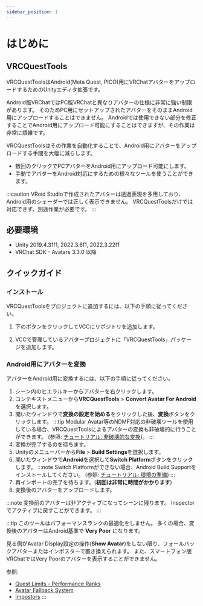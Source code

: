 ```yaml
---
sidebar_position: 1
---
```



# はじめに

## VRCQuestTools

VRCQuestToolsはAndroid(Meta Quest, PICO)用にVRChatアバターをアップロードするためのUnityエディタ拡張です。

Android版VRChatではPC版VRChatと異なりアバターの仕様に非常に強い制限があります。
そのためPC用にセットアップされたアバターをそのままAndroid用にアップロードすることはできません。
Androidでは使用できない部分を修正することでAndroid用にアップロード可能にすることはできますが、その作業は非常に煩雑です。

VRCQuestToolsはその作業を自動化することで、Android用にアバターをアップロードする手間を大幅に減らします。

- 数回のクリックでPCアバターをAndroid用にアップロード可能にします。
- 手動でアバターをAndroid対応にするための様々なツールを使うことができます。

:::caution
VRoid Studioで作成されたアバターは透過表現を多用しており、Android用のシェーダーでは正しく表示できません。
VRCQuestToolsだけでは対応できず、別途作業が必要です。
:::

## 必要環境

- Unity 2019.4.31f1, 2022.3.6f1, 2022.3.22f1
- VRChat SDK - Avatars 3.3.0 以降

## クイックガイド

### インストール

VRCQuestToolsをプロジェクトに追加するには、以下の手順に従ってください。

1. 下のボタンをクリックしてVCCにリポジトリを追加します。
    <AddToVccLink className="button button--primary button--lg" />

2. VCCで管理しているアバタープロジェクトに「VRCQuestTools」パッケージを追加します。

### Android用にアバターを変換

アバターをAndroid用に変換するには、以下の手順に従ってください。

1. シーン内のヒエラルキーからアバターを右クリックします。
2. コンテキストメニューから**VRCQuestTools** > **Convert Avatar For Android**を選択します。
3. 開いたウィンドウで**変換の設定を始める**をクリックした後、**変換**ボタンをクリックします。
    :::tip
    Modular Avatar等のNDMF対応の非破壊ツールを使用している場合、VRCQuestToolsによるアバターの変換も非破壊的に行うことができます。
    (参照: [チュートリアル: 非破壊的な変換](tutorial/non-destructive-workflow.md))。
    :::
4. 変換が完了するのを待ちます。
5. Unityのメニューバーから**File** > **Build Settings**を選択します。
6. 開いたウィンドウで**Android**を選択して**Switch Platform**ボタンをクリックします。
    :::note
    Switch Platformができない場合、Android Build Supportをインストールしてください。
    (参照: [チュートリアル: 環境の準備](tutorial/set-up-environment.mdx))
    :::
7. 再インポートの完了を待ちます。(**初回は非常に時間がかかります**)
8. 変換後のアバターをアップロードします。

:::note
変換前のアバターは非アクティブになってシーンに残ります。
Inspectorでアクティブに戻すことができます。
:::

:::tip
このツールはパフォーマンスランクの最適化をしません。
多くの場合、変換後のアバターはAndroid基準で **Very Poor** になります。

見る側がAvatar Display設定の操作(**Show Avatar**)をしない限り、フォールバックアバターまたはインポスターで置き換えられます。
また、スマートフォン版VRChatではVery Poorのアバターを表示することができません。

参照:
- [Quest Limits - Performance Ranks](https://creators.vrchat.com/avatars/avatar-performance-ranking-system/#quest-limits)
- [Avatar Fallback System](https://docs.vrchat.com/docs/avatar-fallback-system)
- [Impostors](https://creators.vrchat.com/avatars/avatar-impostors)
:::
